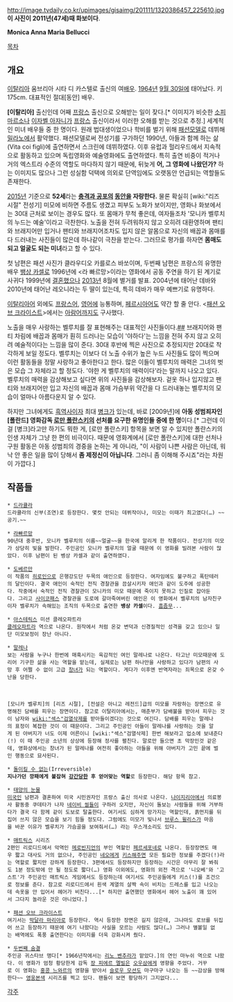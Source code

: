 http://image.tvdaily.co.kr/upimages/gisaimg/201111/1320386457_225610.jpg
'''이 사진이 2011년(47세)때 화보이다'''.

'''Monica Anna Maria Bellucci'''

[[목차]]
== 개요 ==
[[이탈리아]] 움브리아 시타 디 카스텔로 출신의 여[[배우]]. [[1964년]] [[9월 30일]]에 태어났다. 키 175cm. 대표적인 절대[동안] 배우.

'''[이탈리아]''' 출신인데 어째 [[프랑스]] 출신으로 오해받는 일이 잦다.[* 이미지가 비슷한 [[소피 마르소]]나 [[이자벨 아자니]]가 [[프랑스]] 출신이라서 이러한 오해를 받는 것으로 추정.] 세계적인 미녀 배우들 중 한 명이다. 원래 법대생이었으나 학비를 벌기 위해 [[패션모델]]로 데뷔해 [[밀라노]]에서 활약했다. 패션모델로써 전성기를 구가하던 1990년, 아들과 함께 하는 삶(Vita coi figli)에 출연하면서 스크린에 데뷔하였다. 이후 유럽과 헐리우드에서 지속적으로 활동하고 있으며 독립영화와 예술영화에도 출연하였다. 특히 출연 비중이 적거나 거의 엑스트라 수준의 역할도 마다하지 않기 때문에, 뒤늦게 '''어, 그 영화에 나왔던가?''' 하는 이미지도 많으나 그런 성실함 덕택에 의외로 단역임에도 오랫동안 언급되는 역할들도 존재한다.

[[2015년]] 기준으로 '''52세'''라는 '''[[충격과 공포]]의 [[동안]]을 자랑한다.''' 물론 확실히 [wiki:"리즈 시절" 전성기] 미모에 비하면 주름도 생겼고 피부도 노화가 보이지만, 영화나 화보에서는 30대 근처로 보이는 경우도 많다. 또 몸매가 무척 좋은데, 여자들조차 '모니카 벨루치의 누드는 예술'이라고 극찬한다. 노출을 전혀 두려워하지 않고 오히려 대환영하며 팬티와 브래지어만 입거나 팬티와 브래지어조차도 입지 않은 알몸으로 자신의 배꼽과 몸매를 다 드러내는 사진들이 많은데 하나같이 극찬을 받는다. 그러므로 평가를 하자면 '''몸매도 되고 얼굴도 되는 미녀'''라고 할 수 있다.

첫 남편은 패션 사진가 클라우디오 카를로스 바쏘이며, 두번째 남편은 프랑스의 유명한 배우 [[뱅상 카셀]]로 1996년에 <라 빠르망>이라는 영화에서 공동 주연을 하기 된 계기로 사귀다 1999년에 [[결혼]]했으나 [[2013년]] 8월에 별거를 발표. 2004년에 태어난 데바와 2010년에 태어난 레오니라는 두 딸이 있는데, 특히 데바가 매우 예쁘기로 유명하다.

[[이탈리아어]] 외에도 [[프랑스어]], [[영어]]에 능통하며, [[페르시아어]]도 약간 할 줄 안다. <[[패션 오브 크라이스트]]>에서는 [[아람어]]까지도 구사했다.

노출을 매우 사랑하는 벨루치를 잘 표현해주는 대표적인 사진들이다.[http://www.wallpapergate.com/wallpaper7233.html #][http://www.wallpapergate.com/wallpaper7212.html #] 브래지어와 팬티 차림에 배꼽과 몸매가 훤히 드러나는 모습이 '야하다'는 느낌을 전혀 주지 않고 오히려 예술적이다는 느낌을 많이 준다. 30대 후반에 찍은 사진으로 추정되지만 20대로 착각하게 보일 정도다. 벨루치는 이보다 더 노출 수위가 높은 누드 사진들도 많이 찍으며 이런 활동들을 정말 사랑하고 좋아한다고 한다. 많은 이들이 벨루치의 매력은 그녀의 벗은 모습 그 자체라고 할 정도다. '야한 게 벨루치의 매력이다'라는 말까지 나오고 있다. 벨루치의 매력을 감상해보고 싶다면 위의 사진들을 감상해보자. 겉옷 하나 입지않고 팬티와 브래지어만 입고 자신의 배꼽과 몸매 가슴부위 약간을 다 드러내놓는 벨루치의 모습이 얼마나 아름다운지 알 수 있다.

하지만 그녀에게도 [[흑역사]]이자 최대 [[병크]]가 있는데, 바로 [2009년]에 '''아동 성범죄자인 [폴란드] 영화감독 [[로만 폴란스키]]의 선처를 요구한 유명인들 중에 한 명'''이다.[* 그런데 이걸 [병크]라고만 하기도 뭐한 게, [로만 폴란스키] 항목을 보면 알 수 있지만 폴란스키의 인생 자체가 그냥 한 편의 비극이다. 때문에 영화계에서 [로만 폴란스키]에 대한 선처나 구원 활동은 아동 성범죄의 경중을 논하는 게 아니라, "이 사람이 나쁜 사람은 아닌데, 워낙 안 좋은 일을 많이 당해서 '''좀 제정신이 아닙니다'''. 그러니 좀 이해해 주시죠"라는 차원이 가깝다.]  

== 작품들 == 
 * [[드라큘라]]
 드라큘라의 신부(조연)로 등장한다. 몇컷 안되는 데뷔작이나, 미모는 이때가 최고였다(…) ~~공기.~~

 * [[라빠르망]]
 90년대 중후반, 모니카 벨루치의 이름~~얼굴~~을 한국에 알리게 한 작품이다. 전성기의 미모가 상당히 빛을 발한다. 주인공인 모니카 벨루치의 얼굴 때문에 이 영화를 빌려본 사람이 많았다. 이후 남편이 된 벵상 카셀과 같이 출연하였다.

 * [[도베르만]]
 이 작품의 [[히로인]]으로 은행강도단 두목의 애인으로 등장한다. 여자임에도 불구하고 폭탄테러의 달인이다. 결국 애인이 숙적인 전직 경찰관을 끔살시키자 애인과 같이 도주에 성공한다. 작중에서 숙적인 전직 경찰관이 모니카의 미모 때문에 죽이지 못하고 인질로 잡아둔다. 그리고 [[사이코패스]] 경찰관을 도로에 갈아죽여버린 애인은 이 영화에서 벨루치의 남자친구이자 벨루치가 속해있는 조직의 두목으로 출연한 '''뱅상 카셀'''이다. [[흠좀무]]...

 * [[아스테릭스]] 미션 클레오파트라
 [[클레오파트라]] 역으로 나온다. 원작에서 처럼 온갖 변덕과 신경질적인 성격을 갖고 있으나 일단 미모보정이 장난 아니다. 

 * [[말레나]]
 보는 사람을 누구나 한번에 매혹시키는 육감적인 여인 말레나로 나온다. 타고난 미모때문에 도리어 기구한 삶을 사는 역할을 맡는데, 실제로는 남편 하나만을 사랑하고 있다가 남편의 사망 후 어쩔 수 없이 고급 [[창녀]]가 되는 역할이다. 게다가 이후엔 반역자라는 죄목으로 온갖 수난을 당한다.

 {{{#!HTML
<object classid='clsid:d27cdb6e-ae6d-11cf-96b8-444553540000' codebase='http://fpdownload.macromedia.com/pub/shockwave/cabs/flash/swflash.cab#version=10,0,0,0' width='500' height='408' id='NFPlayer06442' align='middle'><param name='allowScriptAccess' value='always' /><param name='allowFullScreen' value='true' /><param name='movie' value='http://serviceapi.nmv.naver.com/flash/NFPlayer.swf?vid=D6781B909AF48EE84D3920B7933A170CBA14&outKey=V1275b28460883bf23bdf67e821e93d98d6f6572bc294c982c16167e821e93d98d6f6' /><param name='wmode' value='transparent' /><embed src='http://serviceapi.nmv.naver.com/flash/NFPlayer.swf?vid=D6781B909AF48EE84D3920B7933A170CBA14&outKey=V1275b28460883bf23bdf67e821e93d98d6f6572bc294c982c16167e821e93d98d6f6' wmode='transparent' width='500' height='408' allowScriptAccess='always' name='NFPlayer06442' allowFullScreen='true' type='application/x-shockwave-flash' /></object>}}}
 

 [모니카 벨루치]의 [리즈 시절], [전설은 아니고 레전드]급의 미모를 자랑하는 장면으로 유명해진 담배를 피우는 장면이다. 참고로 이탈리아에서는, 매춘부가 담배불을 받아서 피우는 것이 남자와 [[wiki:"섹스"검열삭제]]를 받아들이겠다는 것으로 여긴다. 담배를 피우는 말레나의 표정이 복잡한 것이 이 때문이다. 그리고 주인공인 아들이 말레나를 사랑하는 것을 알게 된 아버지가 너도 이제 어른이니 [wiki:"섹스"검열삭제] 한번 해보라고 업소에 보내준다(!) 이 때 주인공 소년의 상상에 등장해 정사를 펼친다. 말로만 들으면 초 막장인것 같은데, 영화상에서는 창녀가 된 말레나를 여전히 좋아하는 아들을 위해 아버지가 고민 끝에 벌인 행동으로 묘사된다.

 * [[돌이킬 수 없는]](Irreversible)
 '''지나가던 깡패에게 붙잡혀 [[강간]]당한 후 얻어맞는 역할'''로 등장한다. 해당 항목 참고.

 * [[태양의 눈물]]
 [[미국인]] 남편과 결혼하여 미국 시민권자인 프랑스 출신 의사로 나온다. [[나이지리아]]에서 의료봉사 활동중 쿠데타가 나자 [[네이비 씰]]들이 구하러 오지만, 자신이 돌보는 사람들을 위해 거부하다가 결국 다 함께 같이 도보로 탈출한다. 여기서도 심하게 망가지는 역할인데, 흙먼지를 뒤집어 쓰지 않은 모습을 보기 힘들 정도다. 그럼에도 미모가 빛나서 [[브루스 윌리스]]가 마음을 바꾼 이유가 벨루치가 가슴골을 보여줘서(…) 라는 우스개소리도 있다.

 * [[매트릭스]] 시리즈
 2편인 리로디드에서 악역인 [[메로빈지언]]의 부인 역할인 [[페르세포네]]로 나온다. 등장장면도 매우 짧고 대사도 거의 없으나, 주인공인 [[네오]]에게 [[키스]]해주면 모든 필요한 정보를 주겠다(!)라는 역할로 짧지만 강하게 등장한다. 3편에서도 등장하지만 등장하는 시간은 아무리 잘 봐줘도 1분 정도밖에 안 될 정도로 짧다(…) 영화 이외에도, 영화의 외전 격으로 '니오베'와 '고스트'가 주인공인 매트릭스 게임에서도 등장하는데 여기서도 주인공들에게 키스(!)를 조건으로 정보를 준다. 참고로 리로디드에서 흰색 계열의 살짝 속이 비치는 드레스를 입고 나오는데 속옷을 안 입어서 헤어가 비친다...[* 하지만 출연했던 영화에서 헤어 노출이 꽤 있어서 그다지 놀라운 것은 아니었다.]

 * [[패션 오브 크라이스트]]
 여기서는 [[막달라 마리아]]로 등장한다. 역시 등장한 장면은 길지 않은데, 그나마도 로브를 뒤집어 쓰고 등장하기 때문에 여기 나왔다는 사실을 모르는 사람도 많다(…) 그러나 별볼일 없는 배역에도 폭풍 출연한다는 이미지를 더욱 강화시켜 줬다.

 * [[두번째 숨결]]
 주인공 귀스타브 맹다[* 1966년작에서는 [[리노 벤추라]]가 맡았다.]의 연인 마누쉬 역으로 나왔다. 이 영화가 엄청 황당한게 감독 [[장 피에르 멜빌]]은 [[오우삼]]에게 영향을 주었다. 거꾸로 이 영화는 [[홍콩 느와르]]의 영향을 받아서 [[슬로우 모션]]도 마구마구 나오는 등 ~~감상을 방해한다~~ [[영웅본색]] 시리즈를 찍고 있다. 팬들이 보면 황당하기 그지없다...

[[각주]]
